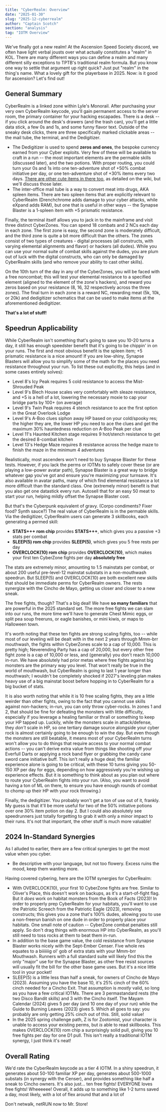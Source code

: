 ```yaml
---
title: "CyberRealm: Overview"
date: "2025-01-30"
slug: "2025-12-cyberrealm"
author: "Captain Scotch"
section: "analysis"
tag: "IOTM Overview"
---
```


We've finally got a new realm! At the Ascension Speed Society discord, we often have light verbal jousts over what actually constitutes a "realm" in KOL. There are many different ways you can define a realm and many different silly exceptions to TPTB's traditional realm formula. But you know one way to settle that argument up right quick? Just put "realm" in the thing's name. What a lovely gift for the playerbase in 2025. Now: is it good for ascension? Let's find out!

## General Summary

CyberRealm is a linked zone within Lyle's Monorail. After purchasing your very own CyberRealm keycode, you'll gain permanent access to the server room, the primary container for your hacking escapades. There is a desk -- if you click around the desk's drawers (and the trash can), you'll get a little data stick, a few 0s and 1s, and some funny flavor text. Outside of the sneaky desk clicks, there are three specifically marked clickable areas -- the mail tube, the terminal, and the Dedigitizer. 

- The Dedigitizer is used to spend **zeros and ones**, the bespoke currency earned from your Cyber exploits. Very few of these will be available to craft in a run -- the most important elements are the permable skills (discussed later), and the two potions. With proper routing, you could turn your 0s and 1s into one ten-adventure shot of +50% combat initiative per day, or one ten-adventure shot of +30% items every two days. [There are other cute items in there too](https://kol.coldfront.net/thekolwiki/index.php/The_Dedigitizer), as detailed on the wiki, but we'll discuss those later.
- The inter-office mail tube is a way to convert meat into drugs, AKA spleen items. There are two spleen items that are explicitly relevant to CyberRealm (Drenchchrome adds damage to your cyber attacks, while eXpand adds RAM), but one that is useful in other ways -- the Synapse Blaster is a 1-spleen item with +5 prismatic resistance.

Finally, the terminal itself allows you to jack in to the mainframe and visit three distinct CyberZones. You can spend 18 combats and 2 NCs each day in each zone. The first zone is easy, the second zone is moderately difficult, and the third zone is quite a bit more difficult than the others. The zones consist of two types of creatures - digital processes (all constructs, with varying elemental alignments and flavor) or hackers (all dudes). While you can use your normal suite of combat skills against the dudes, you are plum out of luck with the digital constructs, who can only be damaged by CyberRealm skills (and who remove your ability to cast other skills). 

On the 10th turn of the day in any of the CyberZones, you will be faced with a free noncombat; this will test your elemental resistance to a specified element (aligned to the element of the zone's hackers), and reward you zeros based on your resistance (8, 16, 32 respectively across the three zones). The final turn in each zone is a reward NC, rewarding meat (5k, 10k, or 20k) and dedigitizer schematics that can be used to make items at the aforementioned dedigitizer.

**That's a lot of stuff!**

## Speedrun Applicability

While CyberRealm isn't something that's going to save you 10-20 turns a day, it still has enough speedster benefit that it's going to be chippin' in on your runs. The first and most obvious benefit is the spleen item; +5 prismatic resistance is a nice amount! If you are low-shiny, Synapse Blasters will allow you to simplify some of the math for the places you need resistance throughout your run. To list these out explicitly, this helps (and in some cases entirely solves): 

- Level 8's Icy Peak requires 5 cold resistance to access the Mist-Shrouded Peak
- Level 9's Blech House scales very comfortably with sleaze resistance, and +5 is a hell of a lot, lowering the necessary moxie to cap your bridge parts by 100+ (on average)
- Level 9's Twin Peak requires 4 stench resistance to ace the first option in the Great Overlook Lodge
- Level 9's A-Boo clues siphon away HP based on your cold/spooky res; the higher they are, the lower HP you need to ace the clues and get the maximum 30% hauntedness reduction on A-Boo Peak per clue
- Level 11's Haunted Kitchen stage requires 9 hot/stench resistance to get the desired 8-combat kitchen
- Level 13's Hedge Maze requires 8 resistance across the hedge maze to finish the maze in the minimum 4 adventures

Realistically, most ascenders won't need to buy Synapse Blaster for these tests. However, if you lack the perms or IOTMs to safely cover these (or are playing a low-power avatar path), Synapse Blaster is a great way to bridge whatever gap you've got and ensure you're maximizing your turnsave. It's also available in avatar paths, many of which find elemental resistance a lot more difficult than the standard class. One (extremely minor) benefit is that you also get one datastick every run. Autosell that for an easy 50 meat to start your run, helping mildly offset the Synapse Blaster cost. 

But that's the Cyberpunk equivalent of gravy. (Corpo condiments? Fixer food? Synth sauce?) The real value of CyberRealm is in the permable skills. Via the dedigitizer, CyberRealm users can generate 3 skillbooks, each generating a permed skill:

- **STATS+++ rom chip** provides **STATS+++**, which gives you a passive +3 stats per combat 
- **SLEEP(5) rom chip** provides **SLEEP(5)**, which gives you 5 free rests per day
- **OVERCLOCK(10) rom chip** provides **OVERCLOCK(10)**, which makes your first ten CyberZone fights per day **absolutely free**

The stats are extremely minor, amounting to 1.5 mainstats per combat, or about 200 useful pre-level-12 mainstat substats in a non-mouthwash speedrun. But SLEEP(5) and OVERCLOCK(10) are both excellent new skills that should be immediate perms for CyberRealm owners. The rests synergize with the Cincho de Mayo, getting us closer and closer to a new sneak.

The free fights, though? That's a big deal! We have **so many familiars** that are powerful in the 2025 standard set. The more free fights we can slam into our runs, the more time we'll have to generate <Link to="/analysis/2024-01-chest-mimic/">Chest Mimic</Link> eggs, or <Link to="/analysis/2024-11-peace-turkey/">split pea soup freeruns</Link>, or <Link to="/analysis/2023-06-peagle/">eagle</Link> banishes, or <Link to="/analysis/2024-06-mini-kiwi/">mini kiwis</Link>, or maps to Halloween town. 

It's worth noting that these ten fights are strong scaling fights, too -- while most of our leveling will be dealt with in the next 2 years through Mmm-brr mouthwash, the fights within CyberZones scale to a cap of 10,000. This is pretty high; Neverending Party has a cap of 20,000, but every other free fight zone is a cap of 10,000 or less, and (generally) you don't reach 10,000 in-run. We have absolutely had prior metas where free fights against big monsters are the primary way you level. That won't really be true in the world of mouthwash, but CyberRealm is going to last 1 year longer than mouthwash; I wouldn't be completely shocked if 2027's leveling plan makes heavy use of a big mainstat boost before hopping in to CyberRealm for a big bucket of stats. 

It is also worth noting that while it is 10 free scaling fights, they are a little weirder than other fights, owing to the fact that you cannot use skills against non-hackers; in-run, you can only throw cyber-rocks. In zones 1 and 2, that should be fine for defeating the monsters with little difficulty, especially if you leverage a healing familiar or thrall or something to keep your HP tapped up. Luckily, while the monsters scale in attack/defense, they *don't* scale in HP, so one tertiary damage source alongside your cyber rock is almost certainly going to be enough to win the day. But even though the monsters are still beatable, it means most of your CyberRealm turns won't allow you to do things that require access to your normal combat actions -- you can't derive extra value from things like shooting off your Everfull Darts or applying a rock band flyer or grabbing the candy cane sword cane initiative buff. This isn't really a huge deal; the familiar experience alone is going to be critical, with these 10 turns giving you 50-150 XP per day for eggs, depending on how aggressively you're wishing up experience effects. But it is something to think about as you plan out where to route your CyberRealm fights into your run. (Also, you want to avoid having a ton of ML on there, to ensure you have enough rounds of combat to chomp up their HP with your rock throwing.) 

Finally, the dedigitizer. You probably won't get a ton of use out of it, frankly. My guess is that it'll be more useful for two of the 50% initiative potions over one 30% item potion on day 2. But I could also absolutely see speedrunners just totally forgetting to grab it with only a minor impact to their runs. It's not that important, the other stuff is much more valuable!

## 2024 In-Standard Synergies

As I alluded to earlier, there are a few critical synergies to get the most value when you cyber.

- Be descriptive with your language, but not too flowery. Excess ruins the mood, keep them wanting more.

Having covered cybering, here are the IOTM synergies for CyberRealm:

- With OVERCLOCK(10), your first 10 CyberZone fights are free. Similar to Oliver's Place, this doesn't work on backups, as it's a start-of-fight flag. But it *does* work on habitat monsters from the <Link to="/analysis/2023-09-bofa/">Book of Facts</Link> (2023)! In order to properly prep CyberRealm for your habitats, you'll want to use the Patriotic Screech from the <Link to="/analysis/2023-06-peagle/">Patriotic Eagle</Link> (2023), removing constructs; this gives you a zone that's 100% dudes, allowing you to use a non-freerun banish on one dude in order to properly place your habitats. One small note of caution -- CyberZone combat penalties still apply. So don't drag things with enormous HP into CyberRealm, as you'll still need to toss rocks at them to beat them in-run.
- In addition to the base game value, the cold resistance from Synapse Blaster works nicely with the <Link to="/analysis/2024-09-sept-ember-censer/">Sept-Ember Censer</Link>. Five whole res equates to a biiiiiiig ol' gob of extra stats with your Mmm-brr Mouthwash. Runners with a full standard suite will likely find this the only "major" use for the Synapse Blaster, as other free resist sources will usually fit the bill for the other base game uses. But it's a nice little tool in your pocket!
- SLEEP(5) is a little less than half a sneak, for owners of Cincho de Mayo (2023). Assuming you have the base 10, it's 25% cinch of the 60% cinch needed for a Cincho Exit. That assumption is *mostly* valid, so long as you have a few critical IOTMs. There are 3 permastandard rests (the two Disco Bandit skills) and 3 with the Cincho itself. The Mayam Calendar (2024) gives 5 per day (and 10 one day of your run) while the Guide to Burning Leaves (2023) gives 5. Which all goes to say: you probably are only getting 25% cinch out of this. Still, solid value!
- In the 2025 spring challenge path, Z is for Zootomist, your character is unable to access your existing perms, but *is* able to read skillbooks. This makes OVERCLOCK(10) rom chip a surprisingly solid pull, giving you 10 free fights per day for one D1 pull. This isn't really a traditional IOTM synergy, I just think it's neat!

## Overall Rating

We'd rate the CyberRealm keycode as a tier 4 IOTM. In a shiny speedrun, it generates about 50-100 familiar XP per day, generates about 500-1000 substats (in synergy with the Censer), and provides something like half a sneak to Cincho owners. It's also just... ten free fights! EVERYONE loves free fights! Wheeeeee! Overall, it adds up to something like 1-2 turns saved a day, most likely, with a lot of flex around that and a lot of 

Don't netwalk, netRUN now to Mr. Store!